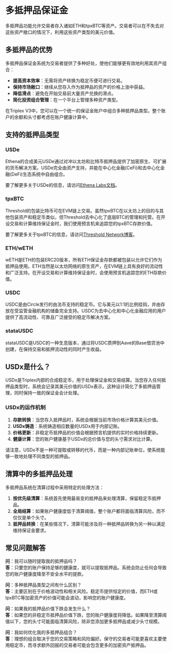 # 多抵押品保证金

多抵押品功能允许交易者存入诸如ETH和tpxBTC等资产。交易者可以在不失去对这些资产敞口的情况下，利用这些资产类型的美元价值。

## 多抵押品的优势

多抵押品保证金系统为交易者提供了多种好处，使他们能够更有效地利用其资产组合：

- **提高资本效率**：无需将资产转换为稳定币便可进行交易。
- **保持市场敞口**：继续从您存入作为抵押品的资产的价格上涨中获益。
- **降低滑点**：避免在开始交易前大量资产兑换的滑点。
- **简化投资组合管理**：在一个平台上管理多种资产类型。


<Callout type="info">
在Triplex V3中，您可以在一个统一的保证金账户中组合多种抵押品类型。整个账户的余额和头寸都考虑在账户健康计算中。
</Callout>

## 支持的抵押品类型

### USDe

Ethena的合成美元USDe通过对冲以太坊和比特币抵押品提供了加密原生、可扩展的货币解决方案。USDe完全由资产支持，并能在中心化金融(CeFi)和去中心化金融(DeFi)生态系统中自由组合。

要了解更多关于USDe的信息，请访问[Ethena Labs文档](https://ethena-labs.gitbook.io/ethena-labs)。

### tpxBTC

Threshold的包装比特币可在EVM链上交易。虽然tpxBTC在以太坊上的目的与其他包装资产和稳定币类似，但Threshold去中心化了底层BTC的管理和托管。在开设交易和计算维持保证金时，我们使用预言机来追踪您的tpxBTC存款价值。

要了解更多关于tpxBTC的信息，请访问[Threshold Network博客](https://blog.threshold.network/bridging-the-gap-the-basics-of-tbtc/)。

### ETH/wETH

wETH是ETH的包装ERC20版本，所有ETH保证金存款都被包装以允许它们作为抵押品使用。ETH当然是以太坊网络的原生资产，在EVM链上具有良好的流动性和广泛支持。在开设交易和计算维持保证金时，会使用预言机追踪您的ETH存款价值。

### USDC

USDC是由Circle发行的由法币支持的稳定币。它与美元以1:1的比例挂钩，并由存放在受监管金融机构的储备完全支持。USDC为去中心化和中心化金融应用的用户提供了高流动性、可靠且广泛接受的稳定币解决方案。

### stataUSDC

stataUSDC是USDC的一种生息版本，通过将USDC质押到Aave的Base借贷池中创建，在保持交易和抵押流动性的同时产生收益。

## USDx是什么？

USDx是Triplex内部的合成稳定币，用于处理保证金和交易结算。当您存入任何抵押品类型时，系统会记录其美元价值的USDx表示。这种设计简化了多抵押品管理，同时保持一致的保证金会计处理。

### USDx的运作机制

1. **存款转换**：当您存入抵押品时，系统会根据当前市场价格计算其美元价值。
2. **USDx铸造**：系统铸造相应数量的USDx用于内部记账。
3. **价格更新**：非稳定币抵押品的价值会根据预言机提供的实时价格持续更新。
4. **健康计算**：您的账户健康基于USDx的总价值与您的头寸需求对比计算。

<Callout type="warning">
请注意，USDx不是一种可提取或转移的代币，而是一种内部记账单位，使系统能够一致地处理不同类型的抵押品。
</Callout>

## 清算中的多抵押品处理

多抵押品系统在清算过程中采用特定的处理方法：

1. **按优先级清算**：系统首先使用最易变的抵押品来处理清算，保留稳定币抵押品。
2. **全局结算**：如果账户健康度低于清算阈值，整个账户都将面临清算风险，而不仅仅是单个头寸。
3. **抵押品转换**：在某些情况下，清算可能涉及将一种抵押品转换为另一种以满足维持保证金要求。

## 常见问题解答

**问**：我可以随时提取我的抵押品吗？  
**答**：只要您的账户保持足够的健康度，就可以提取抵押品。系统会防止任何会导致您的账户健康度降至不安全水平的提款。

**问**：多种抵押品类型之间有什么区别？  
**答**：主要区别在于价格波动性和相关风险。稳定币提供恒定的价值，而ETH或tpxBTC等加密资产的价值可能会波动，影响您的账户健康度。

**问**：如果我的抵押品价值下跌会发生什么？  
**答**：如果您的非稳定币抵押品价值下跌，您的账户健康度将降低。如果降至清算阈值以下，您的头寸可能面临清算风险，除非您添加更多抵押品或减少头寸规模。

**问**：我如何优化我的多抵押品组合？  
**答**：理想的组合取决于您的交易策略和风险偏好。保守的交易者可能更喜欢主要使用稳定币，而寻求额外回报的交易者可能会包含更多的加密资产抵押品。 